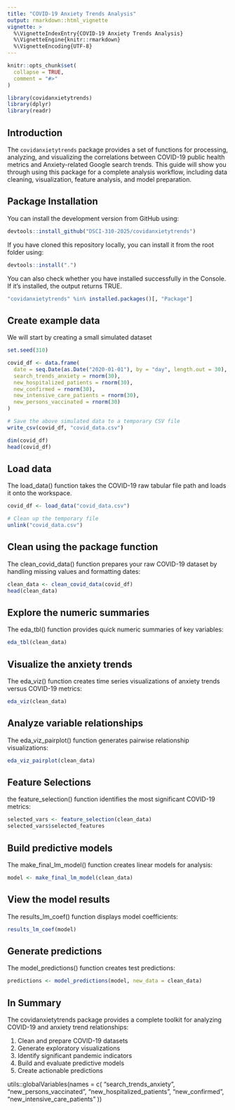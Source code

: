 ```yaml
---
title: "COVID-19 Anxiety Trends Analysis"
output: rmarkdown::html_vignette
vignette: >
  %\VignetteIndexEntry{COVID-19 Anxiety Trends Analysis}
  %\VignetteEngine{knitr::rmarkdown}
  %\VignetteEncoding{UTF-8}
---
```


```r
knitr::opts_chunk$set(
  collapse = TRUE,
  comment = "#>"
)
```

```r
library(covidanxietytrends)
library(dplyr)
library(readr)
```

## Introduction
The `covidanxietytrends` package provides a set of functions for processing, analyzing, and visualizing the correlations between COVID-19 public health metrics and Anxiety-related Google search trends. This guide will show you through using this package for a complete analysis workflow, including data cleaning, visualization, feature analysis, and model preparation.

## Package Installation

You can install the development version from GitHub using:
```r
devtools::install_github("DSCI-310-2025/covidanxietytrends")
```
If you have cloned this repository locally, you can install it from the root folder using:
```r
devtools::install(".")
```
You can also check whether you have installed successfully in the Console. If it's installed, the output returns TRUE.
```r
"covidanxietytrends" %in% installed.packages()[, "Package"]
```


## Create example data
We will start by creating a small simulated dataset

```r
set.seed(310)

covid_df <- data.frame(
  date = seq.Date(as.Date("2020-01-01"), by = "day", length.out = 30),
  search_trends_anxiety = rnorm(30),
  new_hospitalized_patients = rnorm(30),
  new_confirmed = rnorm(30),
  new_intensive_care_patients = rnorm(30),
  new_persons_vaccinated = rnorm(30)
)

```

```r
# Save the above simulated data to a temporary CSV file
write_csv(covid_df, "covid_data.csv")
```

```r
dim(covid_df)
head(covid_df)
```

## Load data
The load_data() function takes the COVID-19 raw tabular file path and loads it onto the workspace.
```r
covid_df <- load_data("covid_data.csv")

# Clean up the temporary file
unlink("covid_data.csv")
```

## Clean using the package function
The clean_covid_data() function prepares your raw COVID-19 dataset by handling missing values and formatting dates:
```r
clean_data <- clean_covid_data(covid_df)
head(clean_data)
```

## Explore the numeric summaries
The eda_tbl() function provides quick numeric summaries of key variables:
```r
eda_tbl(clean_data)
```

## Visualize the anxiety trends
The eda_viz() function creates time series visualizations of anxiety trends versus COVID-19 metrics:
```r
eda_viz(clean_data)
```

## Analyze variable relationships
The eda_viz_pairplot() function generates pairwise relationship visualizations:
```r
eda_viz_pairplot(clean_data)
```

## Feature Selections 
the feature_selection() function identifies the most significant COVID-19 metrics:
```r
selected_vars <- feature_selection(clean_data)
selected_vars$selected_features
```

## Build predictive models
The make_final_lm_model() function creates linear models for analysis:
```r
model <- make_final_lm_model(clean_data)
```

## View the model results
The results_lm_coef() function displays model coefficients:
```r
results_lm_coef(model)
```

## Generate predictions
The model_predictions() function creates test predictions:
```r
predictions <- model_predictions(model, new_data = clean_data)
```

## In Summary
The covidanxietytrends package provides a complete toolkit for analyzing COVID-19 and anxiety trend relationships:

1. Clean and prepare COVID-19 datasets
2. Generate exploratory visualizations
3. Identify significant pandemic indicators
4. Build and evaluate predictive models
5. Create actionable predictions

utils::globalVariables(names = c(
  "search_trends_anxiety",
  "new_persons_vaccinated",
  "new_hospitalized_patients",
  "new_confirmed",
  "new_intensive_care_patients"
))



